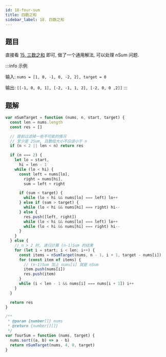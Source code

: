 ```yaml
---
id: 18-four-sum
title: 四数之和
sidebar_label: 18. 四数之和
---
```


## 题目

直接看 [15. 三数之和](/leetcode/medium/15-three-sum) 即可, 做了一个通用解法, 可以处理 nSum 问题.

:::info 示例

输入: `nums = [1, 0, -1, 0, -2, 2], target = 0`

输出: `[[-1, 0, 0, 1], [-2, -1, 1, 2], [-2, 0, 0 ,2]]`
:::

## 题解

```ts
var nSumTarget = function (nums, n, start, target) {
  const len = nums.length
  const res = []

  // 提前过滤掉一些不可能的情况
  // 至少是 2Sum, 且数组大小不应该小于 n
  if (n < 2 || len < n) return res

  if (n === 2) {
    let lo = start,
      hi = len - 1
    while (lo < hi) {
      const left = nums[lo],
        right = nums[hi],
        sum = left + right

      if (sum < target) {
        while (lo < hi && nums[lo] === left) lo++
      } else if (sum > target) {
        while (lo < hi && nums[hi] === right) hi--
      } else {
        res.push([left, right])
        while (lo < hi && nums[lo] === left) lo++
        while (lo < hi && nums[hi] === right) hi--
      }
    }
  } else {
    // n > 2 时, 递归计算 (n-1)Sum 的结果
    for (let i = start; i < len; i++) {
      const items = nSumTarget(nums, n - 1, i + 1, target - nums[i])
      for (const item of items) {
        // (n-1)Sum 加上 nums[i] 就是 nSum
        item.push(nums[i])
        res.push(item)
      }
      while (i < len - 1 && nums[i] === nums[i + 1]) i++
    }
  }

  return res
}

/**
 * @param {number[]} nums
 * @return {number[][]}
 */
var fourSum = function (nums, target) {
  nums.sort((a, b) => a - b)
  return nSumTarget(nums, 4, 0, target)
}
```
